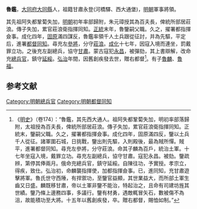 '''魯鑑'''，[[大同府|大同府]][[大同縣|大同縣]]人，祖籍甘肅永登(河橋驛、西大通堡)，[[明朝|明朝]]軍事將領。

其先祖阿失都鞏蔔失加，[[明朝|明朝]]初年率部歸附，朱元璋授其為百夫長，俾統所部居莊浪。傳子失加，累官莊浪衛指揮同知。[[正统_(年号)|正統]]末年，魯鑒嗣父職。久之，擢署都指揮僉事。成化四年，[[固原|固原]]滿四謀反，魯鑑率領千人土兵跟從征討，并為先驅，平定后，進署[[都督|都督]][[同知|同知]]。尋充左[[參將|參將]]，分守[[莊浪|莊浪]]。[[成化|成化]]十七年，因寇入境而連坐，罰戴罪立功。之後充左副總兵，協守[[甘肅|甘肅]]。蒙古寇犯[[永昌|永昌]]，被彈劾，其上書辯解，改命充[[總兵官|總兵官]]，鎮守[[延綏|延綏]]。[[弘治_(明朝)|弘治]]年間，因舊創疾發去世，贈右都督<ref>《[[明史|明史]]》（卷174）：“魯鑑，其先西大通人。祖阿失都鞏蔔失加，明初率部落歸附，太祖授為百夫長，俾統所部居莊浪。傳子失加，累官莊浪衛指揮同知。正統末，鑒嗣父職。久之，擢署都指揮僉事。成化四年，固原滿四反，鑒以土兵千人從征。諸軍圍石城，日挑戰，鑒出則先驅，入則殿後，最為賊所憚。賊平，進署都督同知。尋充左參將，分守莊浪。命其子麟為百戶，統治土軍。十七年坐寇入境，戴罪立功。尋充左副總兵，協守甘肅。寇犯永昌。被劾。鑒疏辨，第停其俸兩月。俄命充總兵官，鎮守延綏。自陳往功，予實授。孝宗立，得疾，致仕。弘治初，命麟襲指揮使，加都指揮僉事。已，進同知，充甘肅遊擊將軍。魯氏世守西陲，有捍禦功，至鑒官益顯，其世業益大，而所部土軍生齒又日盛。麟既移甘肅，帝以土軍非鑒不能治，特起治之，且命有司建坊旌其世績。鑒乃條上邊務四事，多議行。鑒有材勇，遇敵輒冒矢石，數被傷不為沮，故能積功至大將。十五年以舊創疾發，卒。贈右都督，賜恤如制。”</ref>。有子[[魯麟|魯麟]]、[[魯福|魯福]]。

==参考文献==
{{wikisource|明史/卷174}}
{{Reflist}}

{{明朝人物小作品}}

[[Category:明朝總兵官|Category:明朝總兵官]]
[[Category:明朝都督同知|Category:明朝都督同知]]